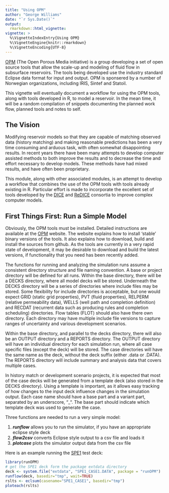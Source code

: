 ```yaml
---
title: "Using OPM"
author: "George Williams"
date: "`r Sys.Date()`"
output:
  rmarkdown::html_vignette:
vignette: >
  %\VignetteIndexEntry{Using OPM}
  %\VignetteEngine{knitr::rmarkdown}
  %\VignetteEncoding{UTF-8}
---
```


[OPM](http://opm-project.org/) (The Open Porous Media initiative) is a group developing a set of open source tools that allow the scale-up and modeling of fluid flow in subsurface reservoirs.  The tools being developed use the industry standard Eclipse data format for input and output.  OPM is sponsered by a number of Norwegian organizations, including IRIS, Sintef and Statoil.

This vignette will eventually document a workflow for using the OPM tools, along with tools developed in R, to model a reservoir.  In the mean time, it will be a random compilation of snippets documenting the planned work flow, planned tools and notes to self.

## The Vision

Modifying reservoir models so that they are capable of matching observed data (history matching) and making reasonable predictions has been a very time consuming and arduous task, with often somewhat disappointing results.  In recent years there have been many attempts to develop computer assisted methods to both improve the results and to decrease the time and effort necessary to develop models.  These methods have had mixed results, and have often been proprietary.

This module, along with other associated modules, is an attempt to develop a workflow that combines the use of the OPM tools with tools already existing in R. Particular effort is made to incorporate the excellent set of tools developed by the [DICE](http://dice.emse.fr/) and [ReDICE](http://www.redice-project.org/) consortia to improve complex computer models.

## First Things First:  Run a Simple Model

Obviously, the OPM tools must be installed.  Detailed instructions are available at the [OPM](http://opm-project.org/) website.  The website explains how to install 'stable' binary versions of the tools.  It also explains how to download, build and install the sources from github. As the tools are currently in a very rapid state of development, it may be desirable to download and build the latest versions, if functionality that you need has been recently added. 

The functions for running and analyzing the simulation runs assume a consistent directory structure and file naming convention.  A base or project directory will be defined for all runs.  Within the base directory, there will be a DECKS directory, where all model decks will be stored.  Underneath the DECKS directory will be a series of directories where include files may be stored.  Some flexibility for include directories is acceptable, but one would expect GRID (static grid properties), PVT (fluid properties), RELPERM (relative permeability data), WELLS (well path and completion definition) and RECDAT (recurrent data such as producing rules and completion scheduling) directories.  Flow tables (FLOT) should also have there own directory.  Each directory may have multiple include file versions to capture ranges of uncertainty and various development scenarios.

Within the base directory, and parallel to the decks directory, there will also be an OUTPUT directory and a REPORTS directory.  The OUTPUT directory will have an individual directory for each simulation run, where all case specific files (except the deck) will be stored.  The case directories will have the same name as the deck, without the deck suffix (either .data or .DATA).  The REPORTS directory will include summary and analysis data that covers multiple cases.

In history match or development scenario projects, it is expected that most of the case decks will be generated from a template deck (also stored in the DECKS directory).  Using a template is important, as it allows easy tracking of how changes to the input deck influence changes in the simulation output.  Each case name should have a base part and a variant part, separated by an underscore, "_".  The base part should indicate which template deck was used to generate the case.

Three functions are needed to run a very simple model:

1. ***runflow*** allows you to run the simulator, if you have an appropriate eclipse style deck
2. ***flow2csv*** converts Eclipse style output to a csv file and loads it
3. ***plotcase*** plots the simulator output data from the csv file

Here is an example running the [SPE1](http://www.ipt.ntnu.no/~kleppe/pub/SPE-COMPARATIVE/papers/first.pdf) test deck:

```r
library(runOPM)
# get the SPE1 deck form the package extdata directory
deck <- system.file("extdata", "SPE1_CASE1.DATA", package = "runOPM")
runflow(deck, basedir="tmp", wait=TRUE)
rslts <- eclsum(casename="SPE1_CASE1", basedir="tmp")
ploteach(rslts)
```
